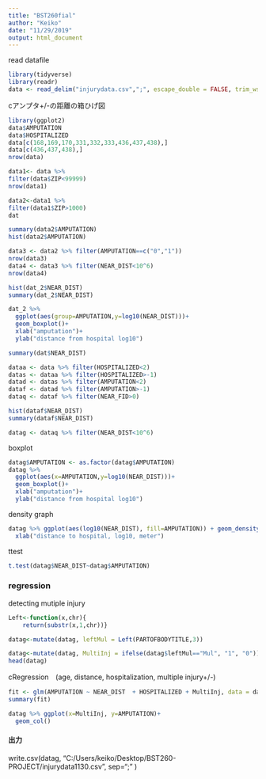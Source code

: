 ```yaml
---
title: "BST260fial"
author: "Keiko"
date: "11/29/2019"
output: html_document
---
```


read datafile 
```r
library(tidyverse)
library(readr)
data <- read_delim("injurydata.csv",";", escape_double = FALSE, trim_ws = TRUE)
```

cアンプタ+/-の距離の箱ひげ図
```r
library(ggplot2)
data$AMPUTATION
data$HOSPITALIZED
data[c(168,169,170,331,332,333,436,437,438),]
data[c(436,437,438),]
nrow(data)
```


```r
data1<- data %>%
filter(data$ZIP<99999)
nrow(data1)

data2<-data1 %>%
filter(data1$ZIP>1000) 
dat
```



```r
summary(data2$AMPUTATION)
hist(data2$AMPUTATION)

```

```r

data3 <- data2 %>% filter(AMPUTATION==c("0","1")) 
nrow(data3)
data4 <- data3 %>% filter(NEAR_DIST<10^6)
nrow(data4)

hist(dat_2$NEAR_DIST)
summary(dat_2$NEAR_DIST)

dat_2 %>%
  ggplot(aes(group=AMPUTATION,y=log10(NEAR_DIST)))+
  geom_boxplot()+
  xlab("amputation")+
  ylab("distance from hospital log10")

summary(dat$NEAR_DIST)
```

```r
dataa <- data %>% filter(HOSPITALIZED<2)
datas <- dataa %>% filter(HOSPITALIZED>-1)
datad <- datas %>% filter(AMPUTATION<2)
dataf <- datad %>% filter(AMPUTATION>-1)
dataq <- dataf %>% filter(NEAR_FID>0)

hist(dataf$NEAR_DIST)
summary(dataf$NEAR_DIST)

datag <- dataq %>% filter(NEAR_DIST<10^6)
```


boxplot
```r
datag$AMPUTATION <- as.factor(datag$AMPUTATION)
datag %>%
  ggplot(aes(x=AMPUTATION,y=log10(NEAR_DIST)))+
  geom_boxplot()+
  xlab("amputation")+
  ylab("distance from hospital log10")

```



density graph
```r
datag %>% ggplot(aes(log10(NEAR_DIST), fill=AMPUTATION)) + geom_density(alpha = 0.2)+
  xlab("distance to hospital, log10, meter")
```

ttest
```r
t.test(datag$NEAR_DIST~datag$AMPUTATION)
```



### regression


detecting mutiple injury
```r
Left<-function(x,chr){
    return(substr(x,1,chr))}

datag<-mutate(datag, leftMul = Left(PARTOFBODYTITLE,3))

datag<-mutate(datag, MultiInj = ifelse(datag$leftMul=="Mul", "1", "0"))
head(datag)

```


cRegression　(age, distance, hospitalization, multiple injury+/-)
```r
fit <- glm(AMPUTATION ~ NEAR_DIST  + HOSPITALIZED + MultiInj, data = datag, family = "binomial")
summary(fit)
```


```r
datag %>% ggplot(x=MultiInj, y=AMPUTATION)+
  geom_col()
```
#### 出力
write.csv(datag, "C:/Users/keiko/Desktop/BST260-PROJECT/injurydata1130.csv", sep=";" ) 

